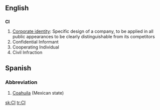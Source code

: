 ==English==
==={{initialism}}===
'''CI'''

#[[Corporate identity]]: Specific design of a company, to be applied in all public appearances to be clearly distinguishable from its competitors
#Confidential Informant
#Cooperating Individual
#Civil Infraction


==Spanish==
===Abbreviation===
#[[Coahuila]] (Mexican state)

[[sk:CI]]
[[tr:CI]]
